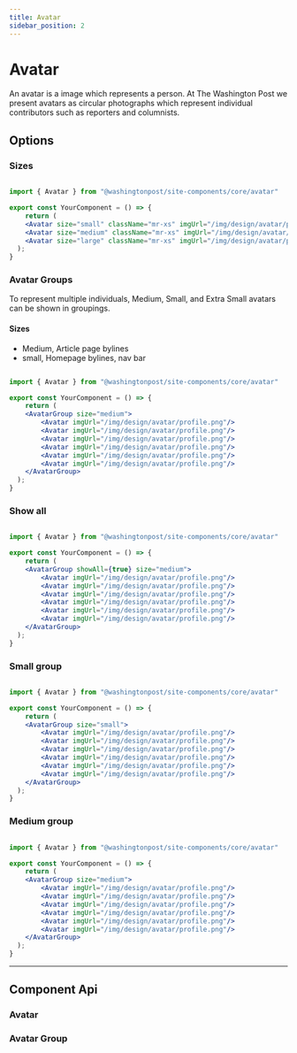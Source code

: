 ```yaml
---
title: Avatar
sidebar_position: 2
---
```



# Avatar

<!-- Description of component -->
<p className="font-xs font-light font--subhead">
An avatar is a image which represents a person. At The Washington Post we 
present avatars as  circular photographs which represent individual contributors 
such as reporters and columnists.
</p>

<!-- Live Example of component import live component above-->

<Container Caption="Image of sully">
   <Avatar imgUrl="/img/design/avatar/profile.png"/>
</Container>

<!-- Tabs between design & implementation change path if -->
<Tabs isDesignDoc={false} relatedUrl="design/uncategorized/avatar"/>

## Options

### Sizes
<Container className="flex-wrap pa-sm">
    <Avatar size="small" className="mr-xs" imgUrl="/img/design/avatar/profile.png"/>
    <Avatar size="medium" className="mr-xs" imgUrl="/img/design/avatar/profile.png"/>
    <Avatar size="large" className="mr-xs" imgUrl="/img/design/avatar/profile.png"/>
</Container>

```jsx

import { Avatar } from "@washingtonpost/site-components/core/avatar"

export const YourComponent = () => {
    return (
    <Avatar size="small" className="mr-xs" imgUrl="/img/design/avatar/profile.png"/>
    <Avatar size="medium" className="mr-xs" imgUrl="/img/design/avatar/profile.png"/>
    <Avatar size="large" className="mr-xs" imgUrl="/img/design/avatar/profile.png"/>
  );
}
```
### Avatar Groups
To represent multiple individuals, Medium, Small, and Extra Small avatars can be shown in groupings.

#### Sizes
- Medium, Article page bylines
- small, Homepage bylines, nav bar

<Container>
    <AvatarGroup size="medium">
        <Avatar imgUrl="/img/design/avatar/profile.png"/>
        <Avatar imgUrl="/img/design/avatar/profile.png"/>
        <Avatar imgUrl="/img/design/avatar/profile.png"/>
        <Avatar imgUrl="/img/design/avatar/profile.png"/>
        <Avatar imgUrl="/img/design/avatar/profile.png"/>
        <Avatar imgUrl="/img/design/avatar/profile.png"/>
    </AvatarGroup>
</Container>

```jsx

import { Avatar } from "@washingtonpost/site-components/core/avatar"

export const YourComponent = () => {
    return (
    <AvatarGroup size="medium">
        <Avatar imgUrl="/img/design/avatar/profile.png"/>
        <Avatar imgUrl="/img/design/avatar/profile.png"/>
        <Avatar imgUrl="/img/design/avatar/profile.png"/>
        <Avatar imgUrl="/img/design/avatar/profile.png"/>
        <Avatar imgUrl="/img/design/avatar/profile.png"/>
        <Avatar imgUrl="/img/design/avatar/profile.png"/>
    </AvatarGroup>
  );
}
```

### Show all
<Container>
    <AvatarGroup showAll={true} size="medium">
        <Avatar imgUrl="/img/design/avatar/profile.png"/>
        <Avatar imgUrl="/img/design/avatar/profile.png"/>
        <Avatar imgUrl="/img/design/avatar/profile.png"/>
        <Avatar imgUrl="/img/design/avatar/profile.png"/>
        <Avatar imgUrl="/img/design/avatar/profile.png"/>
        <Avatar imgUrl="/img/design/avatar/profile.png"/>
    </AvatarGroup>
</Container>

```jsx

import { Avatar } from "@washingtonpost/site-components/core/avatar"

export const YourComponent = () => {
    return (
    <AvatarGroup showAll={true} size="medium">
        <Avatar imgUrl="/img/design/avatar/profile.png"/>
        <Avatar imgUrl="/img/design/avatar/profile.png"/>
        <Avatar imgUrl="/img/design/avatar/profile.png"/>
        <Avatar imgUrl="/img/design/avatar/profile.png"/>
        <Avatar imgUrl="/img/design/avatar/profile.png"/>
        <Avatar imgUrl="/img/design/avatar/profile.png"/>
    </AvatarGroup>
  );
}
```

### Small group
<Container>
    <AvatarGroup size="small">
        <Avatar imgUrl="/img/design/avatar/profile.png"/>
        <Avatar imgUrl="/img/design/avatar/profile.png"/>
        <Avatar imgUrl="/img/design/avatar/profile.png"/>
        <Avatar imgUrl="/img/design/avatar/profile.png"/>
        <Avatar imgUrl="/img/design/avatar/profile.png"/>
        <Avatar imgUrl="/img/design/avatar/profile.png"/>
    </AvatarGroup>
</Container>

```jsx

import { Avatar } from "@washingtonpost/site-components/core/avatar"

export const YourComponent = () => {
    return (
    <AvatarGroup size="small">
        <Avatar imgUrl="/img/design/avatar/profile.png"/>
        <Avatar imgUrl="/img/design/avatar/profile.png"/>
        <Avatar imgUrl="/img/design/avatar/profile.png"/>
        <Avatar imgUrl="/img/design/avatar/profile.png"/>
        <Avatar imgUrl="/img/design/avatar/profile.png"/>
        <Avatar imgUrl="/img/design/avatar/profile.png"/>
    </AvatarGroup>
  );
}
```


### Medium group
<Container>
    <AvatarGroup size="medium">
        <Avatar imgUrl="/img/design/avatar/profile.png"/>
        <Avatar imgUrl="/img/design/avatar/profile.png"/>
        <Avatar imgUrl="/img/design/avatar/profile.png"/>
        <Avatar imgUrl="/img/design/avatar/profile.png"/>
        <Avatar imgUrl="/img/design/avatar/profile.png"/>
        <Avatar imgUrl="/img/design/avatar/profile.png"/>
    </AvatarGroup>
</Container>

```jsx

import { Avatar } from "@washingtonpost/site-components/core/avatar"

export const YourComponent = () => {
    return (
    <AvatarGroup size="medium">
        <Avatar imgUrl="/img/design/avatar/profile.png"/>
        <Avatar imgUrl="/img/design/avatar/profile.png"/>
        <Avatar imgUrl="/img/design/avatar/profile.png"/>
        <Avatar imgUrl="/img/design/avatar/profile.png"/>
        <Avatar imgUrl="/img/design/avatar/profile.png"/>
        <Avatar imgUrl="/img/design/avatar/profile.png"/>
    </AvatarGroup>
  );
}
```

---
## Component Api

### Avatar
<div className="mb-lg">
<ApiTable componentName="avatar"/>
</div>

### Avatar Group
<div className="mb-lg">
<ApiTable componentName="avatargroup"/>
</div>

